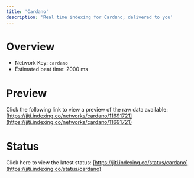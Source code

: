 ```yaml
---
title: 'Cardano'
description: 'Real time indexing for Cardano; delivered to you'
---
```


# Overview
- Network Key: `cardano`
- Estimated beat time: 2000 ms

# Preview
Click the following link to view a preview of the raw data available: [https://jiti.indexing.co/networks/cardano/11691721](https://jiti.indexing.co/networks/cardano/11691721)

# Status
Click here to view the latest status: [https://jiti.indexing.co/status/cardano](https://jiti.indexing.co/status/cardano)
